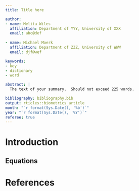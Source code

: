 ```yaml
---
title: Title here

author: 
- name: Melita Wiles
  affiliation: Department of YYY, University of XXX
  email: abc@def
  
- name: Michael Moerk
  affiliation: Department of ZZZ, University of WWW
  email: djf@wef

keywords:
- key
- dictionary
- word

abstract: |
  The text of your summary.  Should not exceed 225 words.

bibliography: bibliography.bib
output: rticles::biometrics_article
month: "`r format(Sys.Date(), '%b')`"
year: "`r format(Sys.Date(), '%Y')`"
referee: true 
---
```


# Introduction {#intro}



## Equations




\clearpage




# References
